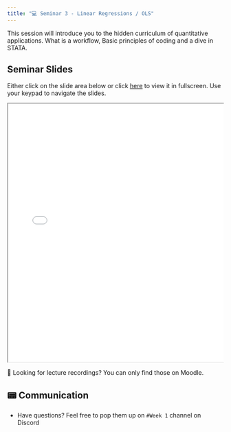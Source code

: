 ```yaml
---
title: "💻 Seminar 3 - Linear Regressions / OLS"
---
```


This session will introduce you to the hidden curriculum of quantitative applications. What is a workflow, Basic principles of coding and a dive in STATA. 


## Seminar Slides

Either click on the slide area below or click [here](slides_sem.qmd) to view it in fullscreen.
Use your keypad to navigate the slides.

<div class="container" style="position: relative;overflow: hidden;width: 100%;min-height:600px;">
<iframe src="slides_sem.html" style="position=absolute;top: 0;left: 0;bottom: 0;right: 0;width: 100%;min-height:600px;"></iframe>
</div>

🎥 Looking for lecture recordings? You can only find those on Moodle.


## 📟 Communication

- Have questions? Feel free to pop them up on `#Week 1` channel on Discord